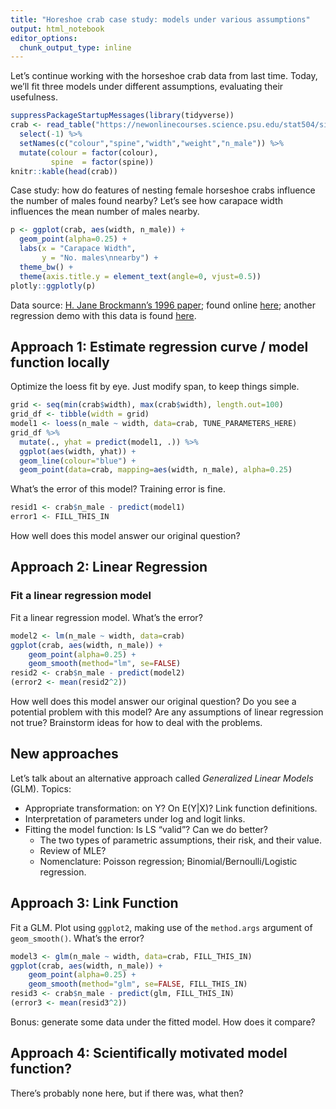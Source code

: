 ```yaml
---
title: "Horeshoe crab case study: models under various assumptions"
output: html_notebook
editor_options: 
  chunk_output_type: inline
---
```


Let's continue working with the horseshoe crab data from last time. Today, we'll fit three models under different assumptions, evaluating their usefulness.

```r
suppressPackageStartupMessages(library(tidyverse))
crab <- read_table("https://newonlinecourses.science.psu.edu/stat504/sites/onlinecourses.science.psu.edu.stat504/files/lesson07/crab/index.txt", col_names = FALSE) %>% 
  select(-1) %>% 
  setNames(c("colour","spine","width","weight","n_male")) %>% 
  mutate(colour = factor(colour),
         spine  = factor(spine))
knitr::kable(head(crab))
```

Case study: how do features of nesting female horseshoe crabs influence the number of males found nearby? Let's see how carapace width influences the mean number of males nearby.

```r
p <- ggplot(crab, aes(width, n_male)) + 
  geom_point(alpha=0.25) +
  labs(x = "Carapace Width", 
       y = "No. males\nnearby") +
  theme_bw() +
  theme(axis.title.y = element_text(angle=0, vjust=0.5))
plotly::ggplotly(p)
```

Data source: [H. Jane Brockmann's 1996 paper](https://onlinelibrary.wiley.com/doi/abs/10.1111/j.1439-0310.1996.tb01099.x); found online [here](https://newonlinecourses.science.psu.edu/stat504/sites/onlinecourses.science.psu.edu.stat504/files/lesson07/crab/index.txt); another regression demo with this data is found [here](https://newonlinecourses.science.psu.edu/stat504/node/169/).


## Approach 1: Estimate regression curve / model function locally

Optimize the loess fit by eye. Just modify span, to keep things simple.

```r
grid <- seq(min(crab$width), max(crab$width), length.out=100)
grid_df <- tibble(width = grid)
model1 <- loess(n_male ~ width, data=crab, TUNE_PARAMETERS_HERE)
grid_df %>% 
  mutate(., yhat = predict(model1, .)) %>% 
  ggplot(aes(width, yhat)) +
  geom_line(colour="blue") +
  geom_point(data=crab, mapping=aes(width, n_male), alpha=0.25)
```

What's the error of this model? Training error is fine.

```r
resid1 <- crab$n_male - predict(model1)
error1 <- FILL_THIS_IN
```

How well does this model answer our original question?

## Approach 2: Linear Regression

### Fit a linear regression model

Fit a linear regression model. What's the error?

```r
model2 <- lm(n_male ~ width, data=crab)
ggplot(crab, aes(width, n_male)) +
    geom_point(alpha=0.25) +
    geom_smooth(method="lm", se=FALSE)
resid2 <- crab$n_male - predict(model2)
(error2 <- mean(resid2^2))
```

How well does this model answer our original question? Do you see a potential problem with this model? Are any assumptions of linear regression not true? Brainstorm ideas for how to deal with the problems.

## New approaches

Let's talk about an alternative approach called _Generalized Linear Models_ (GLM). Topics:

- Appropriate transformation: on Y? On E(Y|X)? Link function definitions.
- Interpretation of parameters under log and logit links.
- Fitting the model function: Is LS "valid"? Can we do better? 
    - The two types of parametric assumptions, their risk, and their value.
    - Review of MLE?
    - Nomenclature: Poisson regression; Binomial/Bernoulli/Logistic regression.

## Approach 3: Link Function

Fit a GLM. Plot using `ggplot2`, making use of the `method.args` argument of `geom_smooth()`. What's the error?

```r
model3 <- glm(n_male ~ width, data=crab, FILL_THIS_IN)
ggplot(crab, aes(width, n_male)) +
    geom_point(alpha=0.25) +
    geom_smooth(method="glm", se=FALSE, FILL_THIS_IN)
resid3 <- crab$n_male - predict(glm, FILL_THIS_IN)
(error3 <- mean(resid3^2))
```

Bonus: generate some data under the fitted model. How does it compare?

## Approach 4: Scientifically motivated model function?

There's probably none here, but if there was, what then?
